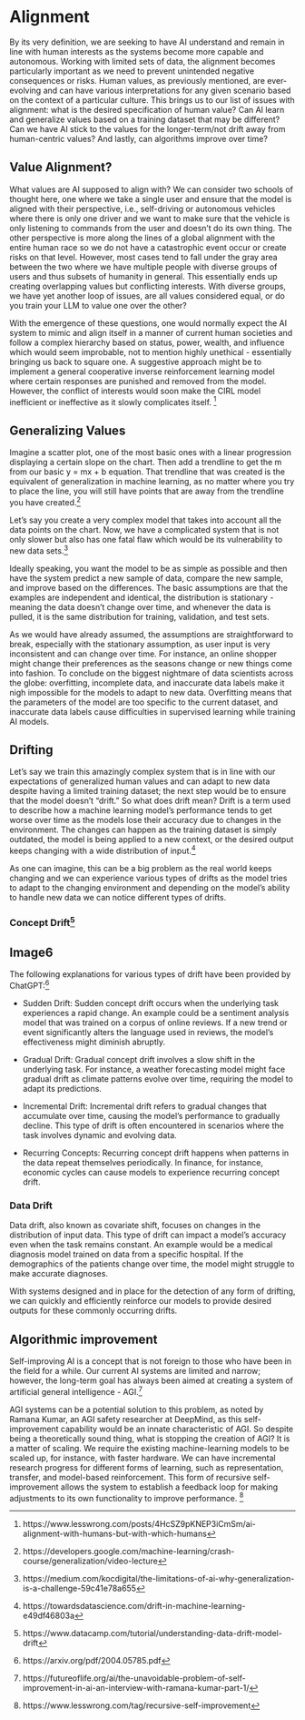 # Alignment
By its very definition, we are seeking to have AI understand and remain in line with human interests as the systems become more capable and autonomous. Working with limited sets of data, the alignment becomes particularly important as we need to prevent unintended negative consequences or risks. Human values, as previously mentioned, are ever-evolving and can have various interpretations for any given scenario based on the context of a particular culture. This brings us to our list of issues with alignment: what is the desired specification of human value? Can AI learn and generalize values based on a training dataset that may be different? Can we have AI stick to the values for the longer-term/not drift away from human-centric values? And lastly, can algorithms improve over time?

## Value Alignment?
What values are AI supposed to align with? We can consider two schools of thought here, one where we take a single user and ensure that the model is aligned with their perspective, i.e., self-driving or autonomous vehicles where there is only one driver and we want to make sure that the vehicle is only listening to commands from the user and doesn’t do its own thing. The other perspective is more along the lines of a global alignment with the entire human race so we do not have a catastrophic event occur or create risks on that level. However, most cases tend to fall under the gray area between the two where we have multiple people with diverse groups of users and thus subsets of humanity in general. This essentially ends up creating overlapping values but conflicting interests. With diverse groups, we have yet another loop of issues, are all values considered equal, or do you train your LLM to value one over the other?

With the emergence of these questions, one would normally expect the AI system to mimic and align itself in a manner of current human societies and follow a complex hierarchy based on status, power, wealth, and influence which would seem improbable, not to mention highly unethical - essentially bringing us back to square one. A suggestive approach might be to implement a general cooperative inverse reinforcement learning model where certain responses are punished and removed from the model. However, the conflict of interests would soon make the CIRL model inefficient or ineffective as it slowly complicates itself. [^1]

## Generalizing Values
Imagine a scatter plot, one of the most basic ones with a linear progression displaying a certain slope on the chart. Then add a trendline to get the m from our basic y = mx + b equation. That trendline that was created is the equivalent of generalization in machine learning, as no matter where you try to place the line, you will still have points that are away from the trendline you have created.[^2]

Let’s say you create a very complex model that takes into account all the data points on the chart. Now, we have a complicated system that is not only slower but also has one fatal flaw which would be its vulnerability to new data sets.[^3]

Ideally speaking, you want the model to be as simple as possible and then have the system predict a new sample of data, compare the new sample, and improve based on the differences. The basic assumptions are that the examples are independent and identical, the distribution is stationary - meaning the data doesn’t change over time, and whenever the data is pulled, it is the same distribution for training, validation, and test sets.

As we would have already assumed, the assumptions are straightforward to break, especially with the stationary assumption, as user input is very inconsistent and can change over time. For instance, an online shopper might change their preferences as the seasons change or new things come into fashion.
To conclude on the biggest nightmare of data scientists across the globe: overfitting, incomplete data, and inaccurate data labels make it nigh impossible for the models to adapt to new data. Overfitting means that the parameters of the model are too specific to the current dataset, and inaccurate data labels cause difficulties in supervised learning while training AI models.

## Drifting
Let’s say we train this amazingly complex system that is in line with our expectations of generalized human values and can adapt to new data despite having a limited training dataset; the next step would be to ensure that the model doesn’t “drift.” So what does drift mean? Drift is a term used to describe how a machine learning model’s performance tends to get worse over time as the models lose their accuracy due to changes in the environment. The changes can happen as the training dataset is simply outdated, the model is being applied to a new context, or the desired output keeps changing with a wide distribution of input.[^4]

As one can imagine, this can be a big problem as the real world keeps changing and we can experience various types of drifts as the model tries to adapt to the changing environment and depending on the model’s ability to handle new data we can notice different types of drifts. 

### Concept Drift[^5]
## Image6


The following explanations for various types of drift have been provided by ChatGPT:[^6]

- Sudden Drift: Sudden concept drift occurs when the underlying task experiences a rapid change. An example could be a sentiment analysis model that was trained on a corpus of online reviews. If a new trend or event significantly alters the language used in reviews, the model's effectiveness might diminish abruptly.

- Gradual Drift: Gradual concept drift involves a slow shift in the underlying task. For instance, a weather forecasting model might face gradual drift as climate patterns evolve over time, requiring the model to adapt its predictions.

- Incremental Drift: Incremental drift refers to gradual changes that accumulate over time, causing the 
model's performance to gradually decline. This type of drift is often encountered in scenarios where the task involves dynamic and evolving data.

- Recurring Concepts: Recurring concept drift happens when patterns in the data repeat themselves periodically. In finance, for instance, economic cycles can cause models to experience recurring concept drift.

### Data Drift
Data drift, also known as covariate shift, focuses on changes in the distribution of input data. This type of drift can impact a model's accuracy even when the task remains constant. An example would be a medical diagnosis model trained on data from a specific hospital. If the demographics of the patients change over time, the model might struggle to make accurate diagnoses.

With systems designed and in place for the detection of any form of drifting, we can quickly and efficiently reinforce our models to provide desired outputs for these commonly occurring drifts.


## Algorithmic improvement
Self-improving AI is a concept that is not foreign to those who have been in the field for a while. Our current AI systems are limited and narrow; however, the long-term goal has always been aimed at creating a system of artificial general intelligence - AGI.[^7]

AGI systems can be a potential solution to this problem, as noted by Ramana Kumar, an AGI safety researcher at DeepMind, as this self-improvement capability would be an innate characteristic of AGI. So despite being a theoretically sound thing, what is stopping the creation of AGI? It is a matter of scaling.
We require the existing machine-learning models to be scaled up, for instance, with faster hardware. We can have incremental research progress for different forms of learning, such as representation, transfer, and model-based reinforcement. This form of recursive self-improvement allows the system to establish a feedback loop for making adjustments to its own functionality to improve performance. [^8]


[^1]: https://www.lesswrong.com/posts/4HcSZ9pKNEP3iCmSm/ai-alignment-with-humans-but-with-which-humans

[^2]: https://developers.google.com/machine-learning/crash-course/generalization/video-lecture

[^3]: https://medium.com/kocdigital/the-limitations-of-ai-why-generalization-is-a-challenge-59c41e78a655

[^4]: https://towardsdatascience.com/drift-in-machine-learning-e49df46803a

[^5]: https://www.datacamp.com/tutorial/understanding-data-drift-model-drift

[^6]: https://arxiv.org/pdf/2004.05785.pdf

[^7]: https://futureoflife.org/ai/the-unavoidable-problem-of-self-improvement-in-ai-an-interview-with-ramana-kumar-part-1/

[^8]: https://www.lesswrong.com/tag/recursive-self-improvement





